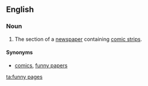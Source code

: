 ==English==
{{wikipedia|dab=funnies}}

===Noun===
{{head|en|noun|head=[[funny]] [[pages]]}} {{pluralonly}}

# {{context|comics}} The section of a [[newspaper]] containing [[comic strip]]s.

====Synonyms====
* {{sense|comic strip section of a newspaper}} [[comics]], [[funny papers]]

[[ta:funny pages]]